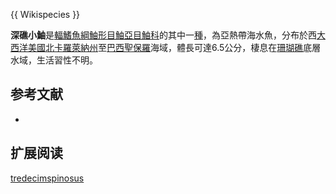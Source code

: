 {{Speciesbox
| name = 深礁小鮋
| image = 
| image_width = 250px
| status = NE
| status_system = IUCN3.1
| genus = Scorpaenodes
| species = tredecimspinosus
| authority =  [[Metzelaar|Metzelaar]], 1919 
| synonyms = *''Scorpaena tredecimspinosa,Metzelaar, 1919''
*''Sorpaenodes tredecimspinosus,Metzelaar, 1919''
}}{{ Wikispecies }}

'''深礁小鮋'''是[[輻鰭魚綱|輻鰭魚綱]][[鮋形目|鮋形目]][[鮋亞目|鮋亞目]][[鮋科|鮋科]]的其中一[[種|種]]，為亞熱帶海水魚，分布於西[[大西洋|大西洋]][[美國|美國]][[北卡羅萊納州|北卡羅萊納州]]至[[巴西|巴西]][[聖保羅|聖保羅]]海域，體長可達6.5公分，棲息在[[珊瑚礁|珊瑚礁]]底層水域，生活習性不明。
==参考文献==
*{{FishBase_species|genus=Scorpaenodes|species=tredecimspinosus |year=2014|month=7}}

== 扩展阅读 ==
{{refbegin}}
{{wikispecies-inline|Scorpaenodes tredecimspinosus|深礁小鮋}}
{{refend}}
{{Taxonbar|from=Q2533501}}

[[Category:小鮋屬|tredecimspinosus]]


{{鮋形目小作品}}